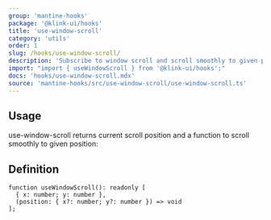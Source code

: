 ```yaml
---
group: 'mantine-hooks'
package: '@klink-ui/hooks'
title: 'use-window-scroll'
category: 'utils'
order: 1
slug: /hooks/use-window-scroll/
description: 'Subscribe to window scroll and scroll smoothly to given position'
import: "import { useWindowScroll } from '@klink-ui/hooks';"
docs: 'hooks/use-window-scroll.mdx'
source: 'mantine-hooks/src/use-window-scroll/use-window-scroll.ts'
---
```



## Usage

use-window-scroll returns current scroll position and a function to scroll smoothly to given position:

<Demo data={HooksDemos.useWindowScrollDemo} />

## Definition

```tsx
function useWindowScroll(): readonly [
  { x: number; y: number },
  (position: { x?: number; y?: number }) => void
];
```
